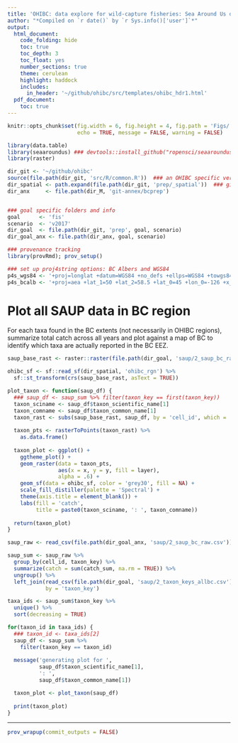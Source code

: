 ```yaml
---
title: 'OHIBC: data explore for wild-capture fisheries: Sea Around Us data'
author: "*Compiled on `r date()` by `r Sys.info()['user']`*"
output: 
  html_document:
    code_folding: hide
    toc: true
    toc_depth: 3
    toc_float: yes
    number_sections: true
    theme: cerulean
    highlight: haddock
    includes: 
      in_header: '~/github/ohibc/src/templates/ohibc_hdr1.html'
  pdf_document:
    toc: true
---
```


``` r

knitr::opts_chunk$set(fig.width = 6, fig.height = 4, fig.path = 'Figs/',
                      echo = TRUE, message = FALSE, warning = FALSE)

library(data.table)
library(seaaroundus) ### devtools::install_github("ropensci/seaaroundus")
library(raster)

dir_git <- '~/github/ohibc'
source(file.path(dir_git, 'src/R/common.R'))  ### an OHIBC specific version of common.R
dir_spatial <- path.expand(file.path(dir_git, 'prep/_spatial'))  ### github: general buffer region shapefiles
dir_anx     <- file.path(dir_M, 'git-annex/bcprep')


### goal specific folders and info
goal      <- 'fis'
scenario  <- 'v2017'
dir_goal  <- file.path(dir_git, 'prep', goal, scenario)
dir_goal_anx <- file.path(dir_anx, goal, scenario)

### provenance tracking
library(provRmd); prov_setup()

### set up proj4string options: BC Albers and WGS84
p4s_wgs84 <- '+proj=longlat +datum=WGS84 +no_defs +ellps=WGS84 +towgs84=0,0,0'
p4s_bcalb <- '+proj=aea +lat_1=50 +lat_2=58.5 +lat_0=45 +lon_0=-126 +x_0=1000000 +y_0=0 +datum=NAD83 +units=m +no_defs +ellps=GRS80 +towgs84=0,0,0'

```

# Plot all SAUP data in BC region

For each taxa found in the BC extents (not necessarily in OHIBC regions), summarize total catch across all years and plot against a map of BC to identify which taxa are actually reported in the BC EEZ.

``` r

saup_base_rast <- raster::raster(file.path(dir_goal, 'saup/2_saup_bc_rast.tif'))

ohibc_sf <- sf::read_sf(dir_spatial, 'ohibc_rgn') %>%
  sf::st_transform(crs(saup_base_rast, asText = TRUE))

plot_taxon <- function(saup_df) {
  ### saup_df <- saup_sum %>% filter(taxon_key == first(taxon_key))
  taxon_sciname <- saup_df$taxon_scientific_name[1]
  taxon_comname <- saup_df$taxon_common_name[1]
  taxon_rast <- subs(saup_base_rast, saup_df, by = 'cell_id', which = 'catch')
  
  taxon_pts <- rasterToPoints(taxon_rast) %>%
    as.data.frame()
  
  taxon_plot <- ggplot() +
    ggtheme_plot() +
    geom_raster(data = taxon_pts, 
                aes(x = x, y = y, fill = layer), 
                alpha = .6) +
    geom_sf(data = ohibc_sf, color = 'grey30', fill = NA) +
    scale_fill_distiller(palette = 'Spectral') +
    theme(axis.title = element_blank()) +
    labs(fill = 'catch',
         title = paste0(taxon_sciname, ': ', taxon_comname))
  
  return(taxon_plot)
}

```

``` r


saup_raw <- read_csv(file.path(dir_goal_anx, 'saup/2_saup_bc_raw.csv'))

saup_sum <- saup_raw %>%
  group_by(cell_id, taxon_key) %>%
  summarize(catch = sum(catch_sum, na.rm = TRUE)) %>%
  ungroup() %>%
  left_join(read_csv(file.path(dir_goal, 'saup/2_taxon_keys_allbc.csv')),
            by = 'taxon_key')

taxa_ids <- saup_sum$taxon_key %>%
  unique() %>%
  sort(decreasing = TRUE)

for(taxon_id in taxa_ids) {
  ### taxon_id <- taxa_ids[2]
  saup_df <- saup_sum %>%
    filter(taxon_key == taxon_id)
  
  message('generating plot for ', 
          saup_df$taxon_scientific_name[1], 
          ': ', 
          saup_df$taxon_common_name[1])

  taxon_plot <- plot_taxon(saup_df)
  
  print(taxon_plot)
}

```


-----

``` r
prov_wrapup(commit_outputs = FALSE)
```
